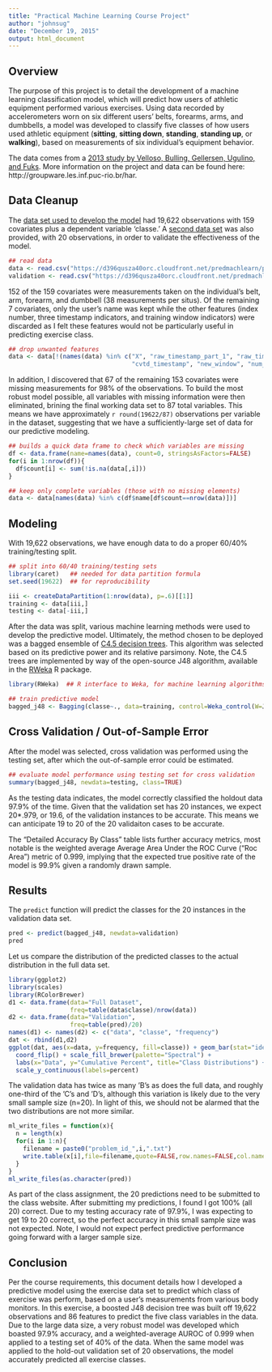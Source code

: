 ```yaml
---
title: "Practical Machine Learning Course Project"
author: "johnsug"
date: "December 19, 2015"
output: html_document
---
```


## Overview

The purpose of this project is to detail the development of a machine learning classification model, which will predict how users of athletic equipment performed various exercises. Using data recorded by accelerometers worn on six different users' belts, forearms, arms, and dumbbells, a model was developed to classify five classes of how users used athletic equipment (**sitting**, **sitting down**, **standing**, **standing up**, or **walking**), based on measurements of six individual's equipment behavior.

The data comes from a [2013 study by Velloso, Bulling, Gellersen, Ugulino, and Fuks](http://groupware.les.inf.puc-rio.br/public/papers/2013.Velloso.QAR-WLE.pdf). More information on the project and data can be found here: http://groupware.les.inf.puc-rio.br/har.

## Data Cleanup

The [data set used to develop the model](https://d396qusza40orc.cloudfront.net/predmachlearn/pml-training.csv) had 19,622 observations with 159 covariates plus a dependent variable 'classe.' A [second data set](https://d396qusza40orc.cloudfront.net/predmachlearn/pml-testing.csv) was also provided, with 20 observations, in order to validate the effectiveness of the model.

```r
## read data
data <- read.csv("https://d396qusza40orc.cloudfront.net/predmachlearn/pml-training.csv")
validation <- read.csv("https://d396qusza40orc.cloudfront.net/predmachlearn/pml-testing.csv")
```

152 of the 159 covariates were measurements taken on the individual's belt, arm, forearm, and dumbbell (38 measurements per situs). Of the remaining 7 covariates, only the user's name was kept while the other features (index number, three timestamp indicators, and training window indicators) were discarded as I felt these features would not be particularly useful in predicting exercise class.

```r
## drop unwanted features
data <- data[!(names(data) %in% c("X", "raw_timestamp_part_1", "raw_timestamp_part_2", 
                                  "cvtd_timestamp", "new_window", "num_window"))]
```

In addition, I discovered that 67 of the remaining 153 covariates were missing measurements for 98% of the observations. To build the most robust model possible, all variables with missing information were then eliminated, brining the final working data set to 87 total variables. This means we have approximately `r round(19622/87)` observations per variable in the dataset, suggesting that we have a sufficiently-large set of data for our predictive modeling.

```r
## builds a quick data frame to check which variables are missing
df <- data.frame(name=names(data), count=0, stringsAsFactors=FALSE)
for(i in 1:nrow(df)){
  df$count[i] <- sum(!is.na(data[,i]))
}

## keep only complete variables (those with no missing elements)
data <- data[names(data) %in% c(df$name[df$count==nrow(data)])]
```

## Modeling

With 19,622 observations, we have enough data to do a proper 60/40% training/testing split.

```r
## split into 60/40 training/testing sets
library(caret)   ## needed for data partition formula
set.seed(19622)  ## for reproducibility

iii <- createDataPartition(1:nrow(data), p=.6)[[1]]
training <- data[iii,]
testing <- data[-iii,]
```

After the data was split, various machine learning methods were used to develop the predictive model. Ultimately, the method chosen to be deployed was a bagged ensemble of [C4.5 decision trees](https://en.wikipedia.org/wiki/C4.5_algorithm). This algorithm was selected based on its predictive power and its relative parsimony. Note, the C4.5 trees are implemented by way of the open-source J48 algorithm, available in the [RWeka](https://cran.r-project.org/web/packages/RWeka/index.html) R package.

```r
library(RWeka)  ## R interface to Weka, for machine learning algorithms

## train predictive model
bagged_j48 <- Bagging(classe~., data=training, control=Weka_control(W=J48))
```

## Cross Validation / Out-of-Sample Error

After the model was selected, cross validation was performed using the testing set, after which the out-of-sample error could be estimated.

```r
## evaluate model performance using testing set for cross validation
summary(bagged_j48, newdata=testing, class=TRUE)
```

As the testing data indicates, the model correctly classified the holdout data 97.9% of the time. Given that the validation set has 20 instances, we expect 20*.979, or 19.6, of the validation instances to be accurate. This means we can anticipate 19 to 20 of the 20 validaiton cases to be accurate.

The "Detailed Accuracy By Class" table lists further accuracy metrics, most notable is the weighted average Average Area Under the ROC Curve ("Roc Area") metric of 0.999, implying that the expected true positive rate of the model is 99.9% given a randomly drawn sample.

## Results

The `predict` function will predict the classes for the 20 instances in the validation data set.

```r
pred <- predict(bagged_j48, newdata=validation)
pred
```

Let us compare the distribution of the predicted classes to the actual distribution in the full data set.

```r
library(ggplot2)
library(scales)
library(RColorBrewer)
d1 <- data.frame(data="Full Dataset",
                 freq=table(data$classe)/nrow(data))
d2 <- data.frame(data="Validation",
                 freq=table(pred)/20)
names(d1) <- names(d2) <- c("data", "classe", "frequency")
dat <- rbind(d1,d2)
ggplot(dat, aes(x=data, y=frequency, fill=classe)) + geom_bar(stat="identity") + 
  coord_flip() + scale_fill_brewer(palette="Spectral") + 
  labs(x="Data", y="Cumulative Percent", title="Class Distributions") + 
  scale_y_continuous(labels=percent)
```

The validation data has twice as many 'B's as does the full data, and roughly one-third of the 'C's and 'D's, although this variation is likely due to the very small sample size (n=20). In light of this, we should not be alarmed that the two distributions are not more similar.

```r
ml_write_files = function(x){
  n = length(x)
  for(i in 1:n){
    filename = paste0("problem_id_",i,".txt")
    write.table(x[i],file=filename,quote=FALSE,row.names=FALSE,col.names=FALSE)
  }
}
ml_write_files(as.character(pred))
```

As part of the class assignment, the 20 predictions need to be submitted to the class website. After submitting my predictions, I found I got 100% (all 20) correct. Due to my testing accuracy rate of 97.9%, I was expecting to get 19 to 20 correct, so the perfect accuracy in this small sample size was not expected. Note, I would not expect perfect predictive performance going forward with a larger sample size.

## Conclusion

Per the course requirements, this document details how I developed a predictive model using the exercise data set to predict which class of exercise was perform, based on a user's measurements from various body monitors. In this exercise, a boosted J48 decision tree was built off 19,622 observations and 86 features to predict the five class variables in the data. Due to the large data size, a very robust model was developed which boasted 97.9% accuracy, and a weighted-average AUROC of 0.999 when applied to a testing set of 40% of the data. When the same model was applied to the hold-out validation set of 20 observations, the model accurately predicted all exercise classes.
